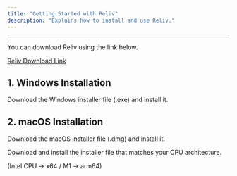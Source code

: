 ```yaml
---
title: "Getting Started with Reliv"
description: "Explains how to install and use Reliv."
---
```


---

You can download Reliv using the link below.

[Reliv Download Link](https://reliv.ai/download)

## 1. Windows Installation

Download the Windows installer file (.exe) and install it.

## 2. macOS Installation

Download the macOS installer file (.dmg) and install it.

Download and install the installer file that matches your CPU architecture.

(Intel CPU -> x64 / M1 -> arm64)
